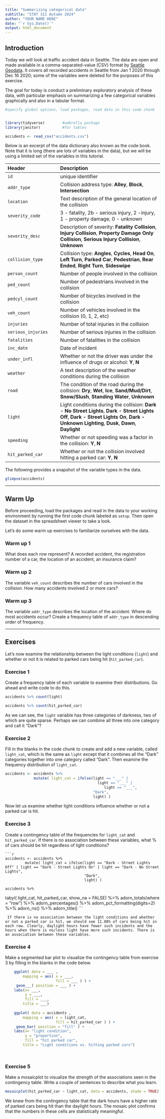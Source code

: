 ```yaml
---
title: "Summarizing categorical data"
subtitle: "STAT 311 Autumn 2024"
author: "YOUR NAME HERE"
date: "`r Sys.Date()`"
output: html_document
---
```


## Introduction

Today we will look at traffic accident data in Seattle.
The data are open and made available in a comma-separated-value (CSV) format by [Seattle Geodata](https://data-seattlecitygis.opendata.arcgis.com/datasets/5b5c745e0f1f48e7a53acec63a0022ab_0). It covers all recorded accidents in Seattle from Jan 1 2020 through Dec 16 2020; some of the variables were deleted for the purposes of this exercise.

The goal for today is conduct a preliminary exploratory analysis of these data, with particular emphasis on summarizing a few categorical variables graphically and also in a tabular format.

<!--- 

The packages used for this analysis are loaded in the code chunk shown below. We will also need to read in the dataset `accidents.csv` since it is not part of any package. We can read it using the `read_csv` function from the **readr** package which is part of the **tidyverse** ecosystem. 
For more information on importing datasets in R, please see [chapter 7](https://r4ds.hadley.nz/data-import) in the excellent open source reference **R for Data Science**.  

--->


```r
#specify global options, load packages, read data in this code chunk


library(tidyverse)        #umbrella package
library(janitor)          #for tables 

accidents <- read_csv("accidents.csv")
```

Below is an excerpt of the data dictionary also known as the code book.  Note that it is long (there are lots of variables in the data), but we will be using a limited set of the variables in this tutorial.

| Header                        |  Description
|:----------------|:--------------------------------
| `id` | unique identifier
| `addr_type` | Collision address type: **Alley**, **Block**, **Intersection** 
| `location` | Text description of the general location of the collision
| `severity_code` |3 - fatality, 2b - serious injury, 2 -injury, 1 - property damage, 0 - unknown
| `severity_desc   ` | Description of severity: **Fatality Collision**, **Injury Collision**, **Property Damage Only Collision**, **Serious Injury Collision**, **Unknown**
| `collision_type` | Collision type: **Angles**, **Cycles**, **Head On**, **Left Turn**, **Parked Car**, **Pedestrian**, **Rear Ended**, **Right Turn**, **Sideswipe**
| `person_count` | Number of people involved in the collision
|`ped_count` |Number of pedestrians involved in the collision
| `pedcyl_count` | Number of bicycles involved in the collision 
|`veh_count`| Number of vehicles involved in the collision (0, 1, 2, etc)
|`injuries`|Number of total injuries in the collision
|`serious_injuries`|Number of serious injuries in the collision
|`fatalities`| Number of fatalities in the collision
|`inc_date`| Date of incident
|`under_infl`| Whether or not the driver was under the influence of drugs or alcohol: **Y**, **N**
|`weather`|A text description of the weather conditions during the collision
|`road`|The condition of the road during the collision: **Dry**, **Wet**, **Ice**, **Sand/Mud/Dirt**, **Snow/Slush**, **Standing Water**, **Unknown**
|`light`|Light conditions during the collision: **Dark - No Street Lights**, **Dark - Street Lights Off**, **Dark - Street Lights On**, **Dark - Unknown Lighting**, **Dusk**, **Dawn**, **Daylight**
|`speeding`|  Whether or not speeding was a factor in the collision: **Y**, **N**
|`hit_parked_car`|Whether or not the collision involved hitting a parked car: **Y**, **N**


The following provides a snapshot of the variable types in the data.

```r
glimpse(accidents)

```


* * * 

## Warm Up

Before proceeding, load the packages and read in the data to  your working environment by running the first code chunk labeled as `setup`. Then open the dataset in the spreadsheet viewer to take a look.

Let's do some warm up exercises to familiarize ourselves with the data.

### Warm up 1

What does each row represent? A recorded accident, the registration number of a car, the location of an accident, an insurance claim?

### Warm up 2

The variable `veh_count` describes the number of cars involved in the collision. How many accidents involved 2 or more cars?


### Warm up 3

The variable `addr_type` describes the location of the accident. Where do most accidents occur?  Create a frequency table of `addr_type` in descending order of frequency.


* * * 

## Exercises


Let's now examine the relationship between the light conditions (`light`) and whether or not it is related to parked cars being hit (`hit_parked_car`). 

### Exercise 1 

Create a frequency table of each variable to examine their distributions. Go ahead and write code to do this.

```r

accidents %>% count(light)

accidents %>% count(hit_parked_car)

``` 

As we can see, the `light` variable has three categories of darkness, two of which are quite sparse. Perhaps we can combine all three into one category and call it "Dark"?

### Exercise 2

Fill in the blanks in the code chunk to create and add a new variable, called `light_cat`, which is the same as `light` except that it combines all the "Dark" categories together into one category called "Dark". Then examine the frequency distribution of `light_cat`.


```r

accidents <- accidents %>% 
             mutate( light_cat = ifelse(light == "___" | 
                                          light == "___" | 
                                             light == "___", 
                                        "Dark", 
                                        light) )


```

Now let us examine whether light conditions influence whether or not a parked car is hit.

### Exercise 3

Create a contingency table of the frequencies for `light_cat` and `hit_parked_car`. If there is no association between these variables, what % of cars should be hit regardless of light conditions?


    ```r

    accidents <- accidents %>% 
             mutate( light_cat = ifelse(light == "Dark - Street Lights Off" | light == "Dark - Street Lights On" | light == "Dark - No Street Lights", 
                                        "Dark", 
                                        light) )

    accidents %>% 
   tabyl( light_cat, hit_parked_car, show_na = FALSE) %>% 
   adorn_totals(where = "row") %>%
   adorn_percentages() %>%
   adorn_pct_formatting(digits=2) %>%
   adorn_ns() %>%
   adorn_title()
    ```


     If there is no association between the light conditions and whether or not a parked car is hit, we should see 11.88% of cars being hit in each row. Clearly, daylight hours have fewer such incidents and the hours when there is no/less light have more such incidents. There is an association between these variables.


### Exercise 4

Make a segmented bar plot to visualize the contingency table from exercise 3 by filling in the blanks in the code below.


```r

    ggplot( data = ___ , 
        mapping = aes( x = ___, 
                       fill = ___ ) ) +
     geom___( position = ___ ) +
    labs(x= ___, 
         y = ___,
         fill = ___, 
        title = ___)
    
    ggplot( data = accidents , 
        mapping = aes( x = light_cat, 
                       fill = hit_parked_car ) ) +
     geom_bar( position = "fill" ) +
    labs(x= "light condition", 
         y = "proportion",
         fill = "hit parked car", 
        title = "Light conditions vs. hitting parked cars")

    
```


### Exercise 5

Make a mosaicplot to visualize the strength of the associations seen in the contingency table. Write a couple of sentences to describe what you learn.

```r

mosaicplot(hit_parked_car ~ light_cat, data = accidents, shade = TRUE)

```

We knew from the contingency table that the dark hours have a higher rate of parked cars being hit than the daylight hours. The mosaic plot confirms that the numbers in these cells are statistically meaningful. 


<!---## More practice

Do as many as you feel comfortable with and have time for.

Suppose we want to know if `addr_type` is associated with `severity_desc`. Read about these variables in the code book. Then do the following.


Make a frequency distribution of each variable separately.

```r
accidents %>% count(addr_type)

accidents %>% count(severity_desc)

```


7. Create and add a new variable to the `accidents` dataframe called `severity` variable which takes the same values as `severity_desc`, except that it combines the categories "Injury Collision" and "Serious Injury Collision" into one category called "Injury collision".

    ```r
    accidents <- accidents %>% 
             mutate(severity = ifelse(severity_desc == "Injury Collision" | severity_desc == "Serious Injury Collision", 
                                        "Injury collision",
                                         severity_desc) )
    
    ```


8. Create a contingency table of the frequencies for `addr_type` and `severity_desc`. If there is no association between these variables, what % of collisions should be injury collisions regardless of address type?

    *Hint* think about whether you want `addr_type` on the rows or the column. 
    
    ```r
 accidents %>% 
   tabyl( addr_type, severity, show_na = FALSE) %>% 
   adorn_totals(where = "row") %>%
   adorn_percentages() %>%
   adorn_pct_formatting(digits=2) %>%
   adorn_ns() %>%
   adorn_title()

    ```


9. Make a segmented bar plot to visualize the contingency table from part 8.

```r
    ggplot( data = accidents %>% filter(!is.na(addr_type)), 
        mapping = aes( x = addr_type, 
                       fill = severity) ) +
     geom_bar( position = "fill" ) +
    labs(x= "address type", 
         y = "proportion",
         fill = "severity", 
        title = "Severity of collision vs. address type")

    
```


10. Make a mosaicplot to visualize the contingency table from part 8.

```r
    mosaicplot(severity ~ addr_type, data = accidents, shade = TRUE)

```

--->
